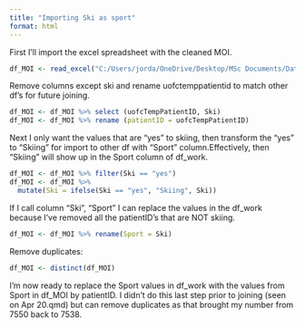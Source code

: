 ---
title: "Importing Ski as sport"
format: html
---

First I'll import the excel spreadsheet with the cleaned MOI.
```{r}
df_MOI <- read_excel("C:/Users/jorda/OneDrive/Desktop/MSc Documents/Data/Manual Cleaning of MOI_completed.xlsx")
```
Remove columns except ski and rename uofctemppatientid to match other df's for future joining. 
```{r}
df_MOI <- df_MOI %>% select (uofcTempPatientID, Ski)
df_MOI <- df_MOI %>% rename (patientID = uofcTempPatientID)
```
Next I only want the values that are "yes" to skiing, then transform the "yes" to "Skiing" for import to other df with "Sport" column.Effectively, then "Skiing" will show up in the Sport column of df_work. 
```{r}
df_MOI <- df_MOI %>% filter(Ski == "yes")
df_MOI <- df_MOI %>%
  mutate(Ski = ifelse(Ski == "yes", "Skiing", Ski))
```
If I call column "Ski", "Sport" I can replace the values in the df_work because I've removed all the patientID's that are NOT skiing. 
```{r}
df_MOI <- df_MOI %>% rename(Sport = Ski)
```
Remove duplicates:
```{r}
df_MOI <- distinct(df_MOI)
```
I'm now ready to replace the Sport values in df_work with the values from Sport in df_MOI by patientID. 
I didn't do this last step prior to joining (seen on Apr 20.qmd) but can remove duplicates as that brought my number from 7550 back to 7538. 
